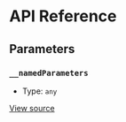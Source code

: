 # API Reference

## Parameters

### `__namedParameters`

- Type: `any`

[View source](https://github.com/vtex/shoreline/blob/a8a941702/packages/date/src/calendar/calendar-provider.tsx#L10)
